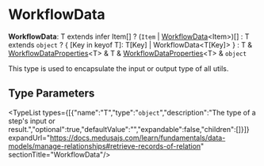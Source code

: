 
# WorkflowData

 **WorkflowData**: T extends infer Item[] ? (`Item` \| [WorkflowData](page.mdx)&#60;Item&#62;)[] : T extends `object` ? &#123; [Key in keyof T]: T[Key] \| WorkflowData&#60;T[Key]&#62; &#125; : T & [WorkflowDataProperties](../workflows.WorkflowDataProperties/page.mdx)&#60;T&#62; & T & [WorkflowDataProperties](../workflows.WorkflowDataProperties/page.mdx)&#60;T&#62; & `object`

This type is used to encapsulate the input or output type of all utils.

## Type Parameters

<TypeList types={[{"name":"T","type":"`object`","description":"The type of a step's input or result.","optional":true,"defaultValue":"","expandable":false,"children":[]}]} expandUrl="https://docs.medusajs.com/learn/fundamentals/data-models/manage-relationships#retrieve-records-of-relation" sectionTitle="WorkflowData"/>
